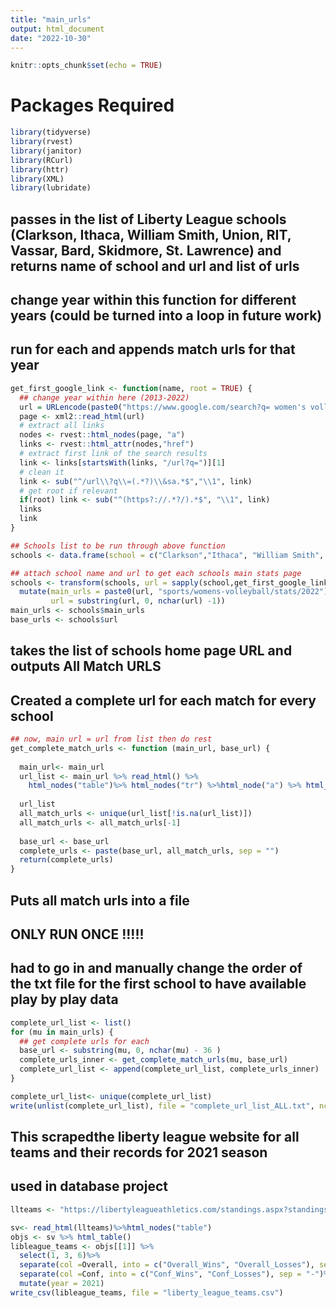 ```yaml
---
title: "main_urls"
output: html_document
date: "2022-10-30"
---
```


```r
knitr::opts_chunk$set(echo = TRUE)
```

# Packages Required

```r
library(tidyverse)
library(rvest)
library(janitor)
library(RCurl)
library(httr)
library(XML)
library(lubridate)
```



## passes in the list of Liberty League schools (Clarkson, Ithaca, William Smith, Union, RIT, Vassar, Bard, Skidmore, St. Lawrence) and returns name of school and url and list of urls

## change year within this function for different years (could be turned into a loop in future work)
## run for each and appends match urls for that year
```r

get_first_google_link <- function(name, root = TRUE) {
  ## change year within here (2013-2022)
  url = URLencode(paste0("https://www.google.com/search?q= women's volleyball 2022 stats",name))
  page <- xml2::read_html(url)
  # extract all links
  nodes <- rvest::html_nodes(page, "a")
  links <- rvest::html_attr(nodes,"href")
  # extract first link of the search results
  link <- links[startsWith(links, "/url?q=")][1]
  # clean it
  link <- sub("^/url\\?q\\=(.*?)\\&sa.*$","\\1", link)
  # get root if relevant
  if(root) link <- sub("^(https?://.*?/).*$", "\\1", link)
  links
  link
}

## Schools list to be run through above function
schools <- data.frame(school = c("Clarkson","Ithaca", "William Smith", "Union", "RIT", 'Vassar', "Bard", 'Skidmore', "St. Lawrence"))

## attach school name and url to get each schools main stats page 
schools <- transform(schools, url = sapply(school,get_first_google_link))%>%
  mutate(main_urls = paste0(url, "sports/womens-volleyball/stats/2022"),
         url = substring(url, 0, nchar(url) -1))
main_urls <- schools$main_urls
base_urls <- schools$url

```



## takes the list of schools home page URL and outputs All Match URLS
## Created a complete url for each match for every school
```r

## now, main url = url from list then do rest
get_complete_match_urls <- function (main_url, base_url) {
  
  main_url<- main_url
  url_list <- main_url %>% read_html() %>%
    html_nodes("table")%>% html_nodes("tr") %>%html_node("a") %>% html_attr("href") #as above
  
  url_list
  all_match_urls <- unique(url_list[!is.na(url_list)])
  all_match_urls <- all_match_urls[-1]
  
  base_url <- base_url
  complete_urls <- paste(base_url, all_match_urls, sep = "")
  return(complete_urls)
}
```



## Puts all match urls into a file
##  ONLY RUN ONCE !!!!!
## had to go in and manually change the order of the txt file for the first school to have available play by play data
```r
complete_url_list <- list()
for (mu in main_urls) {
  ## get complete urls for each
  base_url <- substring(mu, 0, nchar(mu) - 36 )
  complete_urls_inner <- get_complete_match_urls(mu, base_url)
  complete_url_list <- append(complete_url_list, complete_urls_inner)
}

complete_url_list<- unique(complete_url_list)
write(unlist(complete_url_list), file = "complete_url_list_ALL.txt", ncolumns =1)
```





## This scrapedthe liberty league website for all teams and their records for 2021 season
## used in database project
```r
llteams <- "https://libertyleagueathletics.com/standings.aspx?standings=168"

sv<- read_html(llteams)%>%html_nodes("table")
objs <- sv %>% html_table() 
libleague_teams <- objs[[1]] %>%
  select(1, 3, 6)%>%
  separate(col =Overall, into = c("Overall_Wins", "Overall_Losses"), sep = "-")%>%
  separate(col =Conf, into = c("Conf_Wins", "Conf_Losses"), sep = "-")%>%
  mutate(year = 2021)
write_csv(libleague_teams, file = "liberty_league_teams.csv")
```
